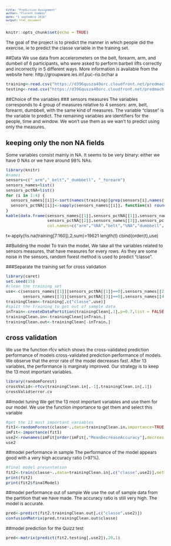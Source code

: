 ---
title: "Prediction Assignment"
author: "Florent Combes"
date: "1 septembre 2016"
output: html_document
---

<style type="text/css">

body {
   font-size: 12px;
}
td {
   font-size: 11px;
}
code.r{
  font-size: 11px;
}
pre {
  font-size: 9px
}
</style>

```{r setup, include=FALSE}
knitr::opts_chunk$set(echo = TRUE)
```

The goal of the project is to predict the manner in which people did the exercise, ie to predict the classe variable in the training set. 

##Data
We use data from accelerometers on the belt, forearm, arm, and dumbell of 6 participants, who were asked to perform barbell lifts correctly and incorrectly in 5 different ways. 
More information is available from the website here: http://groupware.les.inf.puc-rio.br/har a
```{r, message=FALSE, warning=FALSE}
training<-read.csv("https://d396qusza40orc.cloudfront.net/predmachlearn/pml-training.csv",na.strings=c("NA",""))
testing<-read.csv("https://d396qusza40orc.cloudfront.net/predmachlearn/pml-testing.csv",na.strings=c("NA",""))
```

##Choice of the variables
### sensors measures
The variables corresponds to 4 group of measures relative to 4 sensors: arm, belt, forearm, dumbbell, with the same kind of measures.
The variable "classe" is the variable to predict.
The remaining variables are identifiers for the people, time and window. We won't use them as we wan't to predict using only the measures.

## keeping only the non NA fields
Some variables consist mainly in NA.
It seems to be very binary: either we have 0 NAs or we have around 98% NAs.

```{r, warning=FALSE,message=FALSE}
library(knitr)
#names
sensors=c("_arm","_belt","_dumbbell", "_forearm")
sensors_names=list()
sensors_pctNA=list()
for (i in 1:4) {
  sensors_names[[i]]<-sort(names(training)[grep(sensors[i],names(training))])
  sensors_pctNA[[i]]<-sapply(sensors_names[[i]], function(s) round(mean(is.na(training[,s])),2))
}
kable(data.frame(sensors_names[[1]],sensors_pctNA[[1]],sensors_names[[2]],
                 sensors_pctNA[[2]],sensors_names[[3]],sensors_pctNA[[3]],sensors_names[[4]],sensors_pctNA[[4]]),
                 col.names=c("arm","%NA","belt","%NA","dumbbell","%NA","foreamr","%NA"),"markdown")

```

t<-apply(!is.na(training[7:160]),2,sum)>19621
length(t)
cbind(order(t),use)

##Building the model
To train the model, We take all the variables related to sensors measures, that have measures for every rows.
As they are some noise in the sensors, random forest method is used to predict "classe".

###Separate the training set for cross validation
```{r, warning=FALSE, message=FALSE}
library(caret)
set.seed(15)
#clean the training set
use<-c(sensors_names[[1]][sensors_pctNA[[1]]==0],sensors_names[[2]][sensors_pctNA[[2]]==0],
       sensors_names[[3]][sensors_pctNA[[3]]==0],sensors_names[[4]][sensors_pctNA[[4]]==0])
trainingClean<-training[,c("classe",use)]
#split the training to get out of sample data
inTrain<-createDataPartition(trainingClean[,1],p=0.7,list = FALSE)
trainingClean.in<-trainingClean[inTrain,]
trainingClean.out<-trainingClean[-inTrain,]
```
  
##  cross validation
We use the function rfcv which shows the cross-validated prediction performance of models cross-validated prediction performance of models.
We observe that the error rate of the model decreases fast. After 13 variables, the performance is marginaly improved. 
Our strategy is to keep the 13 most important variables.

```{r,fig.height=3,fig.width=4}
library(randomForest)
crossValid<-rfcv(trainingClean.in[,-1],trainingClean.in[,1])
crossValid$error.cv
```

##model tuning
We get the 13 most important variables and use them for our model.
We use the function importance to get them and select this variable
```{r}
#get the 13 most important variables
fit1<-randomForest(classe~.,data=trainingClean.in,importance=TRUE)
imFit<-importance(fit1)
use2<-rownames(imFit[order(imFit[,"MeanDecreaseAccuracy"],decreasing=TRUE),])[1:13]
use2
```

##model performance in sample
The performance of the model appears good with a very high accuracy ratio (>97%).
```{r}
#final model presentation
fit2<-train(classe~.,data=trainingClean.in[,c("classe",use2)],method="rf")
print(fit2)
print(fit2$finalModel)
```

##model performance out of sample
We use the out of sample data from the partition that we have made. 
The accuracy ratio is still very high. The model is accurate.
```{r}
pred<-predict(fit2,trainingClean.out[,c("classe",use2)])
confusionMatrix(pred,trainingClean.out$classe)
```

##model prediction for the Quizz test
```{r}
pred<-matrix(predict(fit2,testing[,use2]),20,1)
```


